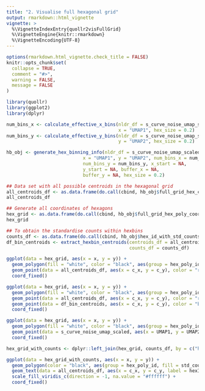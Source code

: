 ```yaml
---
title: "2. Visualise full hexagonal grid"
output: rmarkdown::html_vignette
vignette: >
  %\VignetteIndexEntry{quollr2visFullGrid}
  %\VignetteEngine{knitr::rmarkdown}
  %\VignetteEncoding{UTF-8}
---
```


```r
options(rmarkdown.html_vignette.check_title = FALSE)
knitr::opts_chunk$set(
  collapse = TRUE,
  comment = "#>",
  warning = FALSE, 
  message = FALSE
)
```

```r
library(quollr)
library(ggplot2)
library(dplyr)
```

```r
num_bins_x <- calculate_effective_x_bins(nldr_df = s_curve_noise_umap_scaled,
                                         x = "UMAP1", hex_size = 0.2)
num_bins_y <- calculate_effective_y_bins(nldr_df = s_curve_noise_umap_scaled,
                                         y = "UMAP2", hex_size = 0.2)

hb_obj <- generate_hex_binning_info(nldr_df = s_curve_noise_umap_scaled,
                            x = "UMAP1", y = "UMAP2", num_bins_x = num_bins_x,
                            num_bins_y = num_bins_y, x_start = NA,
                            y_start = NA, buffer_x = NA,
                            buffer_y = NA, hex_size = 0.2)
```


```r
## Data set with all possible centroids in the hexagonal grid
all_centroids_df <- as.data.frame(do.call(cbind, hb_obj$full_grid_hex_centroids))
all_centroids_df

## Generate all coordinates of hexagons
hex_grid <- as.data.frame(do.call(cbind, hb_obj$full_grid_hex_poly_coordinates))
hex_grid

## To obtain the standardise counts within hexbins
counts_df <- as.data.frame(do.call(cbind, hb_obj$hex_id_with_std_counts))
df_bin_centroids <- extract_hexbin_centroids(centroids_df = all_centroids_df, 
                                             counts_df = counts_df)

ggplot(data = hex_grid, aes(x = x, y = y)) + 
  geom_polygon(fill = "white", color = "black", aes(group = hex_poly_id)) +
  geom_point(data = all_centroids_df, aes(x = c_x, y = c_y), color = "red") +
  coord_fixed()

ggplot(data = hex_grid, aes(x = x, y = y)) + 
  geom_polygon(fill = "white", color = "black", aes(group = hex_poly_id)) +
  geom_point(data = all_centroids_df, aes(x = c_x, y = c_y), color = "red") +
  geom_point(data = df_bin_centroids, aes(x = c_x, y = c_y), color = "blue") +
  coord_fixed()

ggplot(data = hex_grid, aes(x = x, y = y)) + 
  geom_polygon(fill = "white", color = "black", aes(group = hex_poly_id)) +
  geom_point(data = s_curve_noise_umap_scaled, aes(x = UMAP1, y = UMAP2), color = "blue") +
  coord_fixed()

hex_grid_with_counts <- dplyr::left_join(hex_grid, counts_df, by = c("hex_poly_id" = "hb_id"))

ggplot(data = hex_grid_with_counts, aes(x = x, y = y)) +
  geom_polygon(color = "black", aes(group = hex_poly_id, fill = std_counts)) +
  geom_text(data = all_centroids_df, aes(x = c_x, y = c_y, label = hexID)) +
  scale_fill_viridis_c(direction = -1, na.value = "#ffffff") +
  coord_fixed()
```
